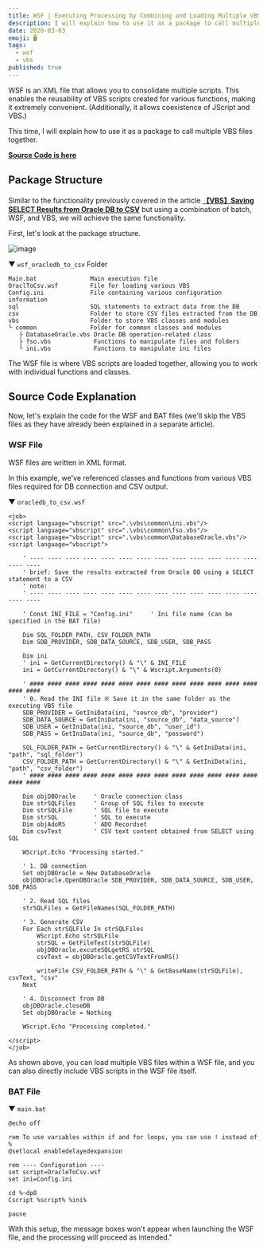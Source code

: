 ```yaml
---
title: WSF | Executing Processing by Combining and Loading Multiple VBS Scripts (Batch, WSF, VBS Integration)
description: I will explain how to use it as a package to call multiple VBS files together using WSF.
date: 2020-03-03
emoji: 🖥️
tags: 
  - wsf
  - vbs
published: true
---
```


WSF is an XML file that allows you to consolidate multiple scripts. This enables the reusability of VBS scripts created for various functions, making it extremely convenient. (Additionally, it allows coexistence of JScript and VBS.)

This time, I will explain how to use it as a package to call multiple VBS files together.

[**Source Code is here**](https://github.com/atman-33/template-vbs/tree/master/ExportCsvOracleWsf)

## Package Structure

Similar to the functionality previously covered in the article [**【VBS】Saving SELECT Results from Oracle DB to CSV**](/blog/5-oracle-db-to-csv-vbs) but using a combination of batch, WSF, and VBS, we will achieve the same functionality.

First, let's look at the package structure.

![image](/blog/8/package.png)

▼ `wsf_oracledb_to_csv` Folder

```text
Main.bat               Main execution file
OraclToCsv.wsf         File for loading various VBS
Config.ini             File containing various configuration information
sql                    SQL statements to extract data from the DB
csv                    Folder to store CSV files extracted from the DB
vbs                    Folder to store VBS classes and modules
└ common               Folder for common classes and modules
   ├ DatabaseOracle.vbs Oracle DB operation-related class
   ├ fso.vbs            Functions to manipulate files and folders
   └ ini.vbs            Functions to manipulate ini files
```

The WSF file is where VBS scripts are loaded together, allowing you to work with individual functions and classes.

## Source Code Explanation

Now, let's explain the code for the WSF and BAT files (we'll skip the VBS files as they have already been explained in a separate article).

### WSF File

WSF files are written in XML format.

In this example, we've referenced classes and functions from various VBS files required for DB connection and CSV output.

▼ `oracledb_to_csv.wsf`

```wsf
<job>
<script language="vbscript" src=".\vbs\common\ini.vbs"/>
<script language="vbscript" src=".\vbs\common\fso.vbs"/>
<script language="vbscript" src=".\vbs\common\DatabaseOracle.vbs"/>
<script language="vbscript">

    ' ---- ---- ---- ---- ---- ---- ---- ---- ---- ---- ---- ---- ---- ---- ----
    ' brief: Save the results extracted from Oracle DB using a SELECT statement to a CSV
    ' note:
    ' ---- ---- ---- ---- ---- ---- ---- ---- ---- ---- ---- ---- ---- ---- ----

    ' Const INI_FILE = "Config.ini"     ' Ini file name (can be specified in the BAT file)

    Dim SQL_FOLDER_PATH, CSV_FOLDER_PATH
    Dim SDB_PROVIDER, SDB_DATA_SOURCE, SDB_USER, SDB_PASS

    Dim ini
    ' ini = GetCurrentDirectory() & "\" & INI_FILE
    ini = GetCurrentDirectory() & "\" & Wscript.Arguments(0)

    ' #### #### #### #### #### #### #### #### #### #### #### #### #### #### ####
    ' 0. Read the INI file ※ Save it in the same folder as the executing VBS file
    SDB_PROVIDER = GetIniData(ini, "source_db", "provider")
    SDB_DATA_SOURCE = GetIniData(ini, "source_db", "data_source")
    SDB_USER = GetIniData(ini, "source_db", "user_id")
    SDB_PASS = GetIniData(ini, "source_db", "password")

    SQL_FOLDER_PATH = GetCurrentDirectory() & "\" & GetIniData(ini, "path", "sql_folder")
    CSV_FOLDER_PATH = GetCurrentDirectory() & "\" & GetIniData(ini, "path", "csv_folder")
    ' #### #### #### #### #### #### #### #### #### #### #### #### #### #### ####

    Dim objDBOracle     ' Oracle connection class
    Dim strSQLFiles     ' Group of SQL files to execute
    Dim strSQLFile      ' SQL file to execute
    Dim strSQL          ' SQL to execute
    Dim objAdoRS        ' ADO Recordset
    Dim csvText         ' CSV text content obtained from SELECT using SQL

    WScript.Echo "Processing started."

    ' 1. DB connection
    Set objDBOracle = New DatabaseOracle
    objDBOracle.OpenDBOracle SDB_PROVIDER, SDB_DATA_SOURCE, SDB_USER, SDB_PASS

    ' 2. Read SQL files
    strSQLFiles = GetFileNames(SQL_FOLDER_PATH)

    ' 3. Generate CSV
    For Each strSQLFile In strSQLFiles
        WScript.Echo strSQLFile
        strSQL = GetFileText(strSQLFile)
        objDBOracle.excuteSQLgetRS strSQL
        csvText = objDBOracle.getCSVTextFromRS()

        writeFile CSV_FOLDER_PATH & "\" & GetBaseName(strSQLFile), csvText, "csv"
    Next

    ' 4. Disconnect from DB
    objDBOracle.closeDB
    Set objDBOracle = Nothing

    WScript.Echo "Processing completed."

</script>
</job>
```

As shown above, you can load multiple VBS files within a WSF file, and you can also directly include VBS scripts in the WSF file itself.

### BAT File

▼ `main.bat`

```batch
@echo off

rem To use variables within if and for loops, you can use ! instead of %
@setlocal enabledelayedexpansion

rem ---- Configuration ----
set script=OracleToCsv.wsf
set ini=Config.ini

cd %~dp0
Cscript %script% %ini%

pause
```

With this setup, the message boxes won't appear when launching the WSF file, and the processing will proceed as intended."
